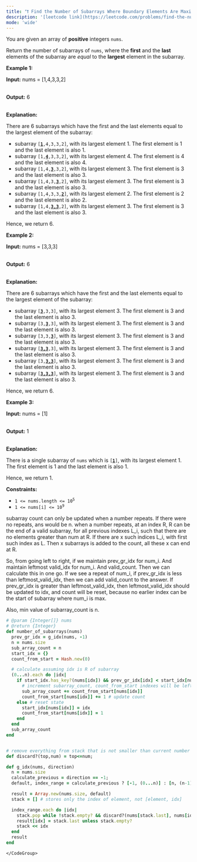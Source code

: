 ```yaml
---
title: "❗️ Find the Number of Subarrays Where Boundary Elements Are Maximum"
description: '[leetcode link](https://leetcode.com/problems/find-the-number-of-subarrays-where-boundary-elements-are-maximum/description/)'
mode: 'wide'
---
```

<Tabs>
  <Tab title="Question" icon="circle-question" iconType="regular">
    <Card>
      <p>You are given an array of <strong>positive</strong> integers <code>nums</code>.</p>  <p>Return the number of <span data-keyword="subarray-nonempty">subarrays</span> of <code>nums</code>, where the <strong>first</strong> and the <strong>last</strong> elements of the subarray are <em>equal</em> to the <strong>largest</strong> element in the subarray.</p>   <p><strong class="example">Example 1:</strong></p>  <div class="example-block"> <p><strong>Input:</strong> <span class="example-io">nums = [1,4,3,3,2]</span></p>  <p><br/> <strong>Output:</strong> <span class="example-io">6</span></p>  <p><br/> <strong>Explanation:</strong></p>  <p>There are 6 subarrays which have the first and the last elements equal to the largest element of the subarray:</p>  <ul>  <li>subarray <code>[<strong><u>1</u></strong>,4,3,3,2]</code>, with its largest element 1. The first element is 1 and the last element is also 1.</li>  <li>subarray <code>[1,<u><strong>4</strong></u>,3,3,2]</code>, with its largest element 4. The first element is 4 and the last element is also 4.</li>  <li>subarray <code>[1,4,<u><strong>3</strong></u>,3,2]</code>, with its largest element 3. The first element is 3 and the last element is also 3.</li>  <li>subarray <code>[1,4,3,<u><strong>3</strong></u>,2]</code>, with its largest element 3. The first element is 3 and the last element is also 3.</li>  <li>subarray <code>[1,4,3,3,<u><strong>2</strong></u>]</code>, with its largest element 2. The first element is 2 and the last element is also 2.</li>  <li>subarray <code>[1,4,<u><strong>3,3</strong></u>,2]</code>, with its largest element 3. The first element is 3 and the last element is also 3.</li> </ul>  <p>Hence, we return 6.</p> </div>  <p><strong class="example">Example 2:</strong></p>  <div class="example-block"> <p><strong>Input:</strong> <span class="example-io">nums = [3,3,3]</span></p>  <p><br/> <strong>Output:</strong> <span class="example-io">6</span></p>  <p><br/> <strong>Explanation:</strong></p>  <p>There are 6 subarrays which have the first and the last elements equal to the largest element of the subarray:</p>  <ul>  <li>subarray <code>[<u><strong>3</strong></u>,3,3]</code>, with its largest element 3. The first element is 3 and the last element is also 3.</li>  <li>subarray <code>[3,<strong><u>3</u></strong>,3]</code>, with its largest element 3. The first element is 3 and the last element is also 3.</li>  <li>subarray <code>[3,3,<u><strong>3</strong></u>]</code>, with its largest element 3. The first element is 3 and the last element is also 3.</li>  <li>subarray <code>[<strong><u>3,3</u></strong>,3]</code>, with its largest element 3. The first element is 3 and the last element is also 3.</li>  <li>subarray <code>[3,<u><strong>3,3</strong></u>]</code>, with its largest element 3. The first element is 3 and the last element is also 3.</li>  <li>subarray <code>[<u><strong>3,3,3</strong></u>]</code>, with its largest element 3. The first element is 3 and the last element is also 3.</li> </ul>  <p>Hence, we return 6.</p> </div>  <p><strong class="example">Example 3:</strong></p>  <div class="example-block"> <p><strong>Input:</strong> <span class="example-io">nums = [1]</span></p>  <p><br/> <strong>Output:</strong> <span class="example-io">1</span></p>  <p><br/> <strong>Explanation:</strong></p>  <p>There is a single subarray of <code>nums</code> which is <code>[<strong><u>1</u></strong>]</code>, with its largest element 1. The first element is 1 and the last element is also 1.</p>  <p>Hence, we return 1.</p> </div>   <p><strong>Constraints:</strong></p>  <ul>  <li><code>1 &lt;= nums.length &lt;= 10<sup>5</sup></code></li>  <li><code>1 &lt;= nums[i] &lt;= 10<sup>9</sup></code></li> </ul> 
    </Card>
  </Tab>
  <Tab title="Solution" icon="lightbulb" iconType="regular" >
    <Card>
      subarray count can only be updated when a number repeats. If there were no repeats, ans would be n.
when a number repeats, at an index R, R can be the end of a valid subarray, for all previous indexes L_i, such that there are no elements greater than num at R. If there are x such indices L_i, with first such index as L. Then x subarrays is added to the count, all these x can end at R.

So, from going left to right, if we maintain prev_gr_idx for num_i. And maintain leftmost valid_idx for num_i. And valid_count. Then we can calculate this in one go. 
If we see a repeat of num_i, if prev_gr_idx is less than leftmost_valid_idx, then we can add valid_count to the answer. If prev_gr_idx is greater than leftmost_valid_idx, then leftmost_valid_idx should be updated to idx, and count will be reset, because no earlier index can be the start of subarray where num_i is max.

Also, min value of subarray_count is n.
</Card>
  <Expandable title="code">
    <CodeGroup dropdown>
```ruby title="Find the Number of Subarrays Where Boundary Elements Are Maximum" lines
# @param {Integer[]} nums
# @return {Integer}
def number_of_subarrays(nums)
  prev_gr_idx = g_idx(nums, -1)
  n = nums.size
  sub_array_count = n
  start_idx = {}
  count_from_start = Hash.new(0)

  # calculate assuming idx is R of subarray
  (0...n).each do |idx|
    if start_idx.has_key?(nums[idx]) && prev_gr_idx[idx] < start_idx[nums[idx]] 
      # increment subarray_count, count_from_start indexes will be left for idx as R
      sub_array_count += count_from_start[nums[idx]]
      count_from_start[nums[idx]] += 1 # update count
    else # reset state
      start_idx[nums[idx]] = idx
      count_from_start[nums[idx]] = 1
    end
  end
  sub_array_count
end


# remove everything from stack that is not smaller than current number
def discard?(top,num) = top<=num;

def g_idx(nums, direction)
  n = nums.size
  calculate_previous = direction == -1;
  default, index_range = calculate_previous ? [-1, (0...n)] : [n, (n-1).downto(0)]

  result = Array.new(nums.size, default)
  stack = [] # stores only the index of element, not [element, idx]

  index_range.each do |idx|
    stack.pop while !stack.empty? && discard?(nums[stack.last], nums[idx])
    result[idx] = stack.last unless stack.empty?
    stack << idx
  end
  result
end
```
    </CodeGroup>
  </Expandable>
  </Tab>
</Tabs>